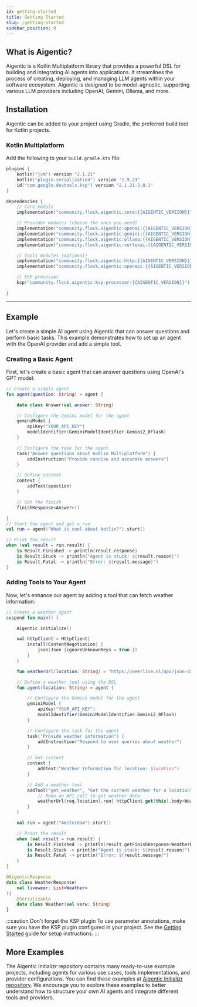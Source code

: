 ```yaml
---
id: getting-started
title: Getting Started
slug: /getting-started
sidebar_position: 0
---
```



## What is Aigentic?

Aigentic is a Kotlin Multiplatform library that provides a powerful DSL for building and integrating AI agents into applications. It streamlines the process of creating, deploying, and managing LLM agents within your software ecosystem. Aigentic is designed to be model-agnostic, supporting various LLM providers including OpenAI, Gemini, Ollama, and more.

## Installation

Aigentic can be added to your project using Gradle, the preferred build tool for Kotlin projects.

### Kotlin Multiplatform

Add the following to your `build.gradle.kts` file:

```kotlin
plugins {
    kotlin("jvm") version "2.1.21"
    kotlin("plugin.serialization") version "1.9.23"
    id("com.google.devtools.ksp") version "2.1.21-2.0.1"
}

dependencies {
    // Core module
    implementation("community.flock.aigentic:core:{{AIGENTIC_VERSION}}")

    // Provider modules (choose the ones you need)
    implementation("community.flock.aigentic:openai:{{AIGENTIC_VERSION}}")
    implementation("community.flock.aigentic:gemini:{{AIGENTIC_VERSION}}")
    implementation("community.flock.aigentic:ollama:{{AIGENTIC_VERSION}}")
    implementation("community.flock.aigentic:vertexai:{{AIGENTIC_VERSION}}")

    // Tools modules (optional)
    implementation("community.flock.aigentic:http:{{AIGENTIC_VERSION}}")
    implementation("community.flock.aigentic:openapi:{{AIGENTIC_VERSION}}")

    // KSP processor
    ksp("community.flock.aigentic:ksp-processor:{{AIGENTIC_VERSION}}")

}

```

---

## Example

Let's create a simple AI agent using Aigentic that can answer questions and perform basic tasks. This example demonstrates how to set up an agent with the OpenAI provider and add a simple tool.

### Creating a Basic Agent

First, let's create a basic agent that can answer questions using OpenAI's GPT model:

```kotlin
// Create a simple agent
fun agent(question: String) = agent {

    data class Answer(val answer: String)

    // Configure the Gemini model for the agent
    geminiModel {
        apiKey("YOUR_API_KEY")
        modelIdentifier(GeminiModelIdentifier.Gemini2_0Flash)
    }

    // Configure the task for the agent
    task("Answer questions about Kotlin Multiplatform") {
        addInstruction("Provide concise and accurate answers")
    }

    // Define context
    context {
        addText(question)
    }

    // Set the finish
    finishResponse<Answer>()

}
// Start the agent and get a run
val run = agent("What is cool about kotlin?").start()

// Print the result
when (val result = run.result) {
    is Result.Finished -> println(result.response)
    is Result.Stuck -> println("Agent is stuck: ${result.reason}")
    is Result.Fatal -> println("Error: ${result.message}")
}
```

### Adding Tools to Your Agent

Now, let's enhance our agent by adding a tool that can fetch weather information:

```kotlin
// Create a weather agent
suspend fun main() {

    Aigentic.initialize()

    val httpClient = HttpClient{
        install(ContentNegotiation) {
            json(Json {ignoreUnknownKeys = true })
        }
    }

    fun weatherUrl(location: String) = "https://weerlive.nl/api/json-data-10min.php?key=demo&locatie=${location}"

    // Define a weather tool using the DSL
    fun agent(location: String) = agent {

        // Configure the Gemini model for the agent
        geminiModel {
            apiKey("YOUR_API_KEY")
            modelIdentifier(GeminiModelIdentifier.Gemini2_0Flash)
        }

        // Configure the task for the agent
        task("Provide weather information") {
            addInstruction("Respond to user queries about weather")
        }

        // Set context
        context {
            addText("Weather Information for location: $location")
        }

        // Add a weather tool
        addTool("get_weather", "Get the current weather for a location") { req: WeatherRequest ->
            // Make an API call to get weather data
            weatherUrl(req.location).run{ httpClient.get(this).body<WeatherResponse>()}
        }
    }

    val run = agent("Amsterdam").start()

    // Print the result
    when (val result = run.result) {
        is Result.Finished -> println(result.getFinishResponse<WeatherResponse>()?.liveweer[0]?.verw)
        is Result.Stuck -> println("Agent is stuck: ${result.reason}")
        is Result.Fatal -> println("Error: ${result.message}")
    }
}

@AigenticResponse
data class WeatherResponse(
    val liveweer: List<Weather>
){
    @Serializable
    data class Weather(val verw: String)
}
```

:::caution Don't forget the KSP plugin
To use parameter annotations, make sure you have the KSP plugin configured in your project. See the [Getting Started](/docs/getting-started) guide for setup instructions.
:::

## More Examples
The Aigentic Initializr repository contains many ready-to-use example projects, including agents for various use cases, tools implementations, and provider configurations. You can find these examples at [Aigentic Initializr repository](https://github.com/flock-community/aigentic-initializr). We encourage you to explore these examples to better understand how to structure your own AI agents and integrate different tools and providers.

